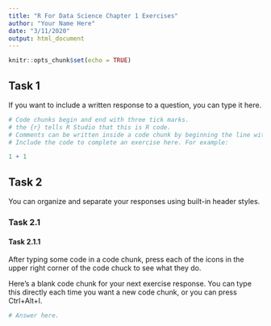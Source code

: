 ```yaml
---
title: "R For Data Science Chapter 1 Exercises"
author: "Your Name Here"
date: "3/11/2020"
output: html_document
---
```


```r
knitr::opts_chunk$set(echo = TRUE)
```

## Task 1

If you want to include a written response to a question, you can type it here. 

```r
# Code chunks begin and end with three tick marks.
# the {r} tells R Studio that this is R code.
# Comments can be written inside a code chunk by beginning the line with #.
# Include the code to complete an exercise here. For example:

1 + 1
```

## Task 2

You can organize and separate your responses using built-in header styles. 

### Task 2.1

#### Task 2.1.1

After typing some code in a code chunk, press each of the icons in the upper right corner of the code chuck to see what they do. 

Here's a blank code chunk for your next exercise response. You can type this directly each time you want a new code chunk, or you can press Ctrl+Alt+I.

```r
# Answer here.
```
